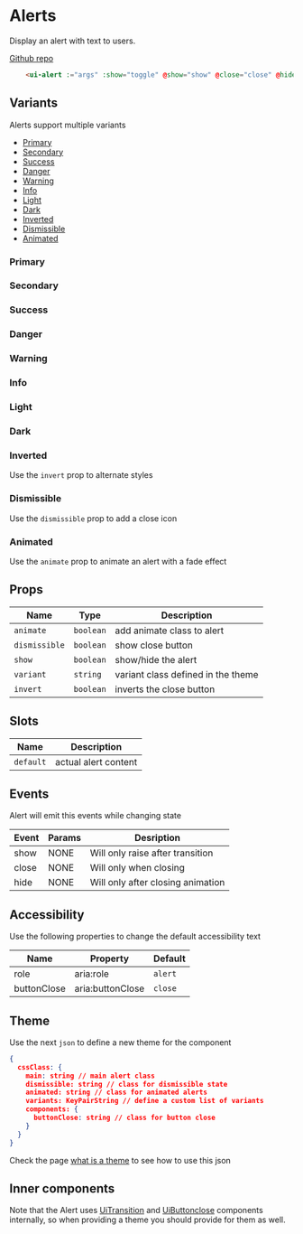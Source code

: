 
# Alerts
Display an alert with text to users.

[Github repo](https://github.com/unicoderns/ui/tree/master/packages/alert)

```html
    <ui-alert :="args" :show="toggle" @show="show" @close="close" @hide="hide">{{ args.default }}</ui-alert>
```

## Variants

Alerts support multiple variants

- [Primary](?path=/docs/ui-bootstrap-alert--primary&args=#primary)
- [Secondary](?path=/docs/ui-bootstrap-alert--secondary&args=#secondary)
- [Success](?path=/docs/ui-bootstrap-alert--success&args=#success)
- [Danger](?path=/docs/ui-bootstrap-alert--danger&args=#danger)
- [Warning](?path=/docs/ui-bootstrap-alert--warning&args=#warning)
- [Info](?path=/docs/ui-bootstrap-alert--info&args=#info)
- [Light](?path=/docs/ui-bootstrap-alert--light&args=#light)
- [Dark](?path=/docs/ui-bootstrap-alert--dark&args=#dark)
- [Inverted](?path=/docs/ui-bootstrap-alert--inverted&args=#inverted)
- [Dismissible](?path=/docs/ui-bootstrap-alert--dismissible&args=#dismissible)
- [Animated](?path=/docs/ui-bootstrap-alert--animated&args=#animated)

### Primary
<Canvas>
  <Story id="ui-bootstrap-alert--primary"/>
</Canvas>

### Secondary
<Canvas>
  <Story id="ui-bootstrap-alert--secondary" />
</Canvas>

### Success
<Canvas>
  <Story id="ui-bootstrap-alert--success" />
</Canvas>

### Danger
<Canvas>
  <Story id="ui-bootstrap-alert--danger" />
</Canvas>

### Warning
<Canvas>
  <Story id="ui-bootstrap-alert--warning" />
</Canvas>

### Info
<Canvas>
  <Story id="ui-bootstrap-alert--info" />
</Canvas>

### Light
<Canvas>
  <Story id="ui-bootstrap-alert--light" />
</Canvas>

### Dark
<Canvas>
  <Story id="ui-bootstrap-alert--dark" />
</Canvas>

### Inverted

Use the `invert` prop to alternate styles 
<Canvas>
  <Story id="ui-bootstrap-alert--inverted" />
</Canvas>

### Dismissible

Use the `dismissible` prop to add a close icon
<Canvas>
  <Story id="ui-bootstrap-alert--dismissible" />
</Canvas>

### Animated

Use the `animate` prop to animate an alert with a fade effect
<Canvas>
  <Story id="ui-bootstrap-alert--animated" />
</Canvas>

## Props
| Name | Type  | Description |
| ---- | ---- | ----------- |
| `animate` | `boolean` | add animate class to alert |
| `dismissible` | `boolean` | show close button |
| `show` | `boolean` | show/hide the alert |
| `variant` | `string` | variant class defined in the theme |
| `invert` | `boolean` | inverts the close button |


## Slots
| Name | Description |
| ---- | ----------- |
| `default` | actual alert content |

## Events
Alert will emit this events while changing state

| Event | Params | Desription |
| ---- | ---- | ----------- |
| show | NONE | Will only raise after transition |
| close | NONE | Will only when closing |
| hide | NONE | Will only after closing animation |


## Accessibility
Use the following properties to change the default accessibility text

| Name | Property | Default |
| ---- | ---- | ----------- |
| role | aria:role | `alert` |
| buttonClose | aria:buttonClose | `close` |

## Theme
Use the next `json` to define a new theme for the component

```json
{
  cssClass: {
    main: string // main alert class
    dismissible: string // class for dismissible state
    animated: string // class for animated alerts
    variants: KeyPairString // define a custom list of variants
    components: {
      buttonClose: string // class for button close
    }
  }
}
```

Check the page [what is a theme](/docs/docs-theming--page#what-is-a-theme) to see how to use this json


## Inner components

Note that the Alert uses [UiTransition](?path=/docs/ui-bootstrap-transition-default&args=#transitions) and [UiButtonclose](?path=/docs/ui-bootstrap-closebutton--default&args=#close-button) components internally, so when providing a theme you should provide for them as well.
